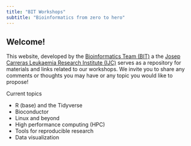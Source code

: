 ```yaml
---
title: "BIT Workshops"
subtitle: "Bioinformatics from zero to hero"
---
```


## Welcome!

This website, developed by the [Bioinformatics Team (BIT)](https://www.carrerasresearch.org/es/unidad-de-bioinform%C3%A1tica_130420) a the [Josep Carreras Leukaemia Research Institute (IJC)](https://www.carrerasresearch.org/en) serves as a repository for materials and links related to our workshops. We invite you to share any comments or thoughts you may have or any topic you would like to propose!

Current topics

-   R (base) and the Tidyverse
-   Bioconductor
-   Linux and beyond
-   High performance computing (HPC)
-   Tools for reproducible research
-   Data visualization
